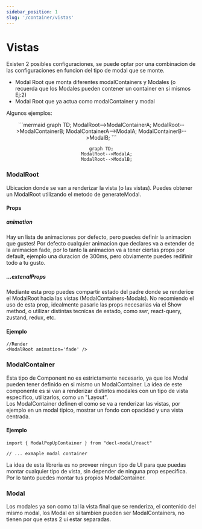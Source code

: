 ```yaml
---
sidebar_position: 1
slug: '/container/vistas'
---
```


# Vistas

Existen 2 posibles configuraciones, se puede optar por una combinacion de las configuraciones en funcion del tipo de modal que se monte.
- Modal Root que monta diferentes modalContainers y Modales (o recuerda que los Modales pueden contener un container en si mismos Ej:2)
- Modal Root que ya actua como modalContainer y modal

Algunos ejemplos:
<div align='center' style={{display: 'flex', justifyContent: 'center', alignItems: 'center', gap: '2rem'}}>
```mermaid
graph TD;
    ModalRoot-->ModalContainerA;
    ModalRoot-->ModalContainerB;
    ModalContainerA-->ModalA;
    ModalContainerB-->ModalB;
```

```mermaid
graph TD;
    ModalRoot-->ModalA;
    ModalRoot-->ModalB;
```
</div>

### ModalRoot

Ubicacion donde se van a renderizar la vista (o las vistas). Puedes obtener un ModalRoot utilizando el metodo de generateModal.

#### Props

##### animation
Hay un lista de animaciones por defecto, pero puedes definir la animacion que gustes! Por defecto cualquier animacion que declares va a extender de la animacion fade, por lo tanto la animacion va a tener ciertas props por default, ejemplo una duracion de 300ms, pero obviamente puedes redifinir todo a tu gusto.

##### ...extenalProps
Mediante esta prop puedes compartir estado del padre donde se renderice el ModalRoot hacia las vistas (ModalContainers-Modals).
No recomiendo el uso de esta prop, idealmente pasarle las props necesarias via el Show method, o utilizar distintas tecnicas de estado, como swr, react-query, zustand, redux, etc.

#### Ejemplo

```tsx
//Render
<ModalRoot animation='fade' />
```

### ModalContainer
Esta tipo de Component no es estrictamente necesario, ya que los Modal pueden tener definido en si mismo un ModalContainer. La idea de este componente es si van a renderizar distintos modales con un tipo de vista especifico, utilizarlos, como un "Layout".<br/>
Los ModalContainer definen el como se va a renderizar las vistas, por ejemplo en un modal tipico, mostrar un fondo con opacidad y una vista centrada.<br/>
#### Ejemplo
```tsx
import { ModalPopUpContainer } from "decl-modal/react"
 
// ... exmaple modal container
```
La idea de esta libreria es no proveer ningun tipo de UI para que puedas montar cualquier tipo de vista, sin depender de ninguna prop especifica. Por lo tanto puedes montar tus propios ModalContainer.

### Modal
Los modales ya son como tal la vista final que se renderiza, el contenido del mismo modal, los Modal en si tambien pueden ser ModalContainers, no tienen por que estas 2 ui estar separadas.